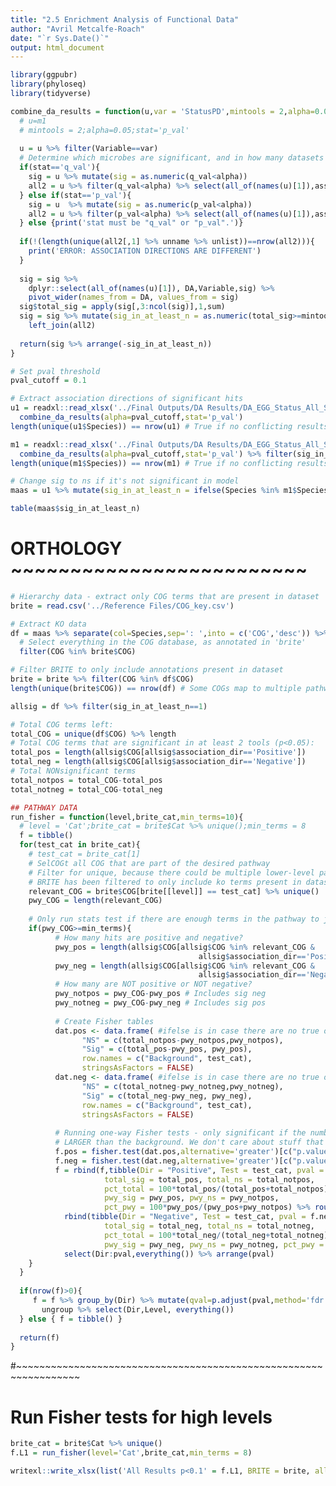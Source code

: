 ```yaml
---
title: "2.5 Enrichment Analysis of Functional Data"
author: "Avril Metcalfe-Roach"
date: "`r Sys.Date()`"
output: html_document
---
```


```r
library(ggpubr)
library(phyloseq)
library(tidyverse)

combine_da_results = function(u,var = 'StatusPD',mintools = 2,alpha=0.05,stat='p_val'){
  # u=m1
  # mintools = 2;alpha=0.05;stat='p_val'
  
  u = u %>% filter(Variable==var)
  # Determine which microbes are significant, and in how many datasets
  if(stat=='q_val'){
    sig = u %>% mutate(sig = as.numeric(q_val<alpha))
    all2 = u %>% filter(q_val<alpha) %>% select(all_of(names(u)[1]),association_dir) %>% unique
  } else if(stat=='p_val'){
    sig = u  %>% mutate(sig = as.numeric(p_val<alpha))
    all2 = u %>% filter(p_val<alpha) %>% select(all_of(names(u)[1]),association_dir) %>% unique
  } else {print('stat must be "q_val" or "p_val".')}
  
  if(!(length(unique(all2[,1] %>% unname %>% unlist))==nrow(all2))){
    print('ERROR: ASSOCIATION DIRECTIONS ARE DIFFERENT')
  }
  
  sig = sig %>% 
    dplyr::select(all_of(names(u)[1]), DA,Variable,sig) %>%
    pivot_wider(names_from = DA, values_from = sig)
  sig$total_sig = apply(sig[,3:ncol(sig)],1,sum)
  sig = sig %>% mutate(sig_in_at_least_n = as.numeric(total_sig>=mintools)) %>% 
    left_join(all2)
  
  return(sig %>% arrange(-sig_in_at_least_n))
}
```

```r
# Set pval threshold
pval_cutoff = 0.1

# Extract association directions of significant hits
u1 = readxl::read_xlsx('../Final Outputs/DA Results/DA_EGG_Status_All_Stats_3tools.xlsx',sheet='univar') %>% 
  combine_da_results(alpha=pval_cutoff,stat='p_val')
length(unique(u1$Species)) == nrow(u1) # True if no conflicting results

m1 = readxl::read_xlsx('../Final Outputs/DA Results/DA_EGG_Status_All_Stats_3tools.xlsx',sheet='multivar') %>% 
  combine_da_results(alpha=pval_cutoff,stat='p_val') %>% filter(sig_in_at_least_n==T)
length(unique(m1$Species)) == nrow(m1) # True if no conflicting results 

# Change sig to ns if it's not significant in model
maas = u1 %>% mutate(sig_in_at_least_n = ifelse(Species %in% m1$Species, sig_in_at_least_n,0))

table(maas$sig_in_at_least_n)
```

# ORTHOLOGY ~~~~~~~~~~~~~~~~~~~~~~~~~

```r
# Hierarchy data - extract only COG terms that are present in dataset
brite = read.csv('../Reference Files/COG_key.csv')

# Extract KO data
df = maas %>% separate(col=Species,sep=': ',into = c('COG','desc')) %>% 
  # Select everything in the COG database, as annotated in 'brite'
  filter(COG %in% brite$COG)

# Filter BRITE to only include annotations present in dataset
brite = brite %>% filter(COG %in% df$COG)
length(unique(brite$COG)) == nrow(df) # Some COGs map to multiple pathways, but the unique IDs are identical
```

```r
allsig = df %>% filter(sig_in_at_least_n==1)

# Total COG terms left:
total_COG = unique(df$COG) %>% length
# Total COG terms that are significant in at least 2 tools (p<0.05):
total_pos = length(allsig$COG[allsig$association_dir=='Positive'])
total_neg = length(allsig$COG[allsig$association_dir=='Negative'])
# Total NONsignificant terms
total_notpos = total_COG-total_pos
total_notneg = total_COG-total_neg
```

```r
## PATHWAY DATA
run_fisher = function(level,brite_cat,min_terms=10){
  # level = 'Cat';brite_cat = brite$Cat %>% unique();min_terms = 8
  f = tibble()
  for(test_cat in brite_cat){
    # test_cat = brite_cat[1]
    # SelCOGt all COG that are part of the desired pathway
    # Filter for unique, because there could be multiple lower-level pathways mapping to the same pathway.
    # BRITE has been filtered to only include ko terms present in dataset.
    relevant_COG = brite$COG[brite[[level]] == test_cat] %>% unique()
    pwy_COG = length(relevant_COG)
    
    # Only run stats test if there are enough terms in the pathway to justify it.
    if(pwy_COG>=min_terms){
          # How many hits are positive and negative?
          pwy_pos = length(allsig$COG[allsig$COG %in% relevant_COG &
                                          allsig$association_dir=='Positive'] %>% unique())
          pwy_neg = length(allsig$COG[allsig$COG %in% relevant_COG &
                                          allsig$association_dir=='Negative'] %>% unique())
          # How many are NOT positive or NOT negative?
          pwy_notpos = pwy_COG-pwy_pos # Includes sig neg
          pwy_notneg = pwy_COG-pwy_neg # Includes sig pos
          
          # Create Fisher tables
          dat.pos <- data.frame( #ifelse is in case there are no true or no false hits.
                "NS" = c(total_notpos-pwy_notpos,pwy_notpos),
                "Sig" = c(total_pos-pwy_pos, pwy_pos),
                row.names = c("Background", test_cat),
                stringsAsFactors = FALSE)
          dat.neg <- data.frame( #ifelse is in case there are no true or no false hits.
                "NS" = c(total_notneg-pwy_notneg,pwy_notneg),
                "Sig" = c(total_neg-pwy_neg, pwy_neg),
                row.names = c("Background", test_cat),
                stringsAsFactors = FALSE)
          
          # Running one-way Fisher tests - only significant if the number of hits is significantly
          # LARGER than the background. We don't care about stuff that's signif. lower.
          f.pos = fisher.test(dat.pos,alternative='greater')[c("p.value","estimate")] %>% unlist()
          f.neg = fisher.test(dat.neg,alternative='greater')[c("p.value","estimate")] %>% unlist()
          f = rbind(f,tibble(Dir = "Positive", Test = test_cat, pval = f.pos[1], estimate = f.pos[2],
                     total_sig = total_pos, total_ns = total_notpos, 
                     pct_total = 100*total_pos/(total_pos+total_notpos) %>% round(3),
                     pwy_sig = pwy_pos, pwy_ns = pwy_notpos,  
                     pct_pwy = 100*pwy_pos/(pwy_pos+pwy_notpos) %>% round(3))) %>% 
            rbind(tibble(Dir = "Negative", Test = test_cat, pval = f.neg[1], estimate = f.neg[2],
                     total_sig = total_neg, total_ns = total_notneg, 
                     pct_total = 100*total_neg/(total_neg+total_notneg) %>% round(3),
                     pwy_sig = pwy_neg, pwy_ns = pwy_notneg, pct_pwy = 100*pwy_neg/(pwy_neg+pwy_notneg) %>% round(3))) %>% 
            select(Dir:pval,everything()) %>% arrange(pval)
    }
  }
  
  if(nrow(f)>0){
     f = f %>% group_by(Dir) %>% mutate(qval=p.adjust(pval,method='fdr'), Level = level) %>% 
       ungroup %>% select(Dir,Level, everything())
  } else { f = tibble() }
  
  return(f)
}
```

#~~~~~~~~~~~~~~~~~~~~~~~~~~~~~~~~~~~~~~~~~~~~~~~~~~~~~~~~~~~~~~~~~

# Run Fisher tests for high levels

```r
brite_cat = brite$Cat %>% unique()
f.L1 = run_fisher(level='Cat',brite_cat,min_terms = 8)
```

```r
writexl::write_xlsx(list('All Results p<0.1' = f.L1, BRITE = brite, all_sig_rxn = allsig),'../Final Outputs/Enrichment Analyses/COG_3Tools_COGonly.xlsx')
```


